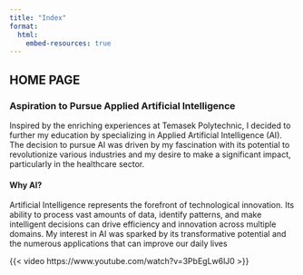 ```yaml
---
title: "Index"
format: 
  html:
    embed-resources: true
---
```


## HOME PAGE

### **Aspiration to Pursue Applied Artificial Intelligence**

Inspired by the enriching experiences at Temasek Polytechnic, I decided to further my education by specializing in Applied Artificial Intelligence (AI). The decision to pursue AI was driven by my fascination with its potential to revolutionize various industries and my desire to make a significant impact, particularly in the healthcare sector.

#### **Why AI?**

Artificial Intelligence represents the forefront of technological innovation. Its ability to process vast amounts of data, identify patterns, and make intelligent decisions can drive efficiency and innovation across multiple domains. My interest in AI was sparked by its transformative potential and the numerous applications that can improve our daily lives

{{< video https://www.youtube.com/watch?v=3PbEgLw6lJ0 >}}


## 
